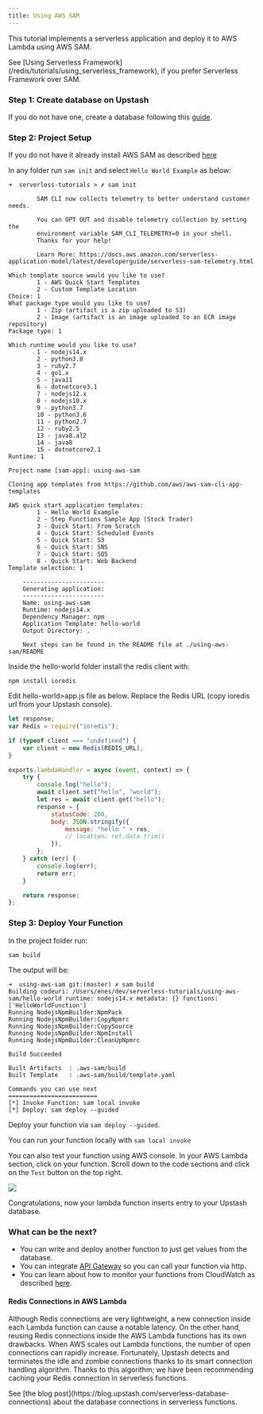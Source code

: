 ```yaml
---
title: Using AWS SAM
---
```


This tutorial implements a serverless application and deploy it to AWS Lambda
using AWS SAM.

<Note>
See [Using Serverless Framework](/redis/tutorials/using_serverless_framework), if you prefer Serverless Framework over SAM.
</Note>

### Step 1: Create database on Upstash

If you do not have one, create a database following this
[guide](../overall/getstarted).

### Step 2: Project Setup

If you do not have it already install AWS SAM as described
[here](https://docs.aws.amazon.com/serverless-application-model/latest/developerguide/serverless-sam-cli-install-mac.html)

In any folder run `sam init` and select `Hello World Example` as below:

```shell
➜  serverless-tutorials > ✗ sam init

        SAM CLI now collects telemetry to better understand customer needs.

        You can OPT OUT and disable telemetry collection by setting the
        environment variable SAM_CLI_TELEMETRY=0 in your shell.
        Thanks for your help!

        Learn More: https://docs.aws.amazon.com/serverless-application-model/latest/developerguide/serverless-sam-telemetry.html

Which template source would you like to use?
        1 - AWS Quick Start Templates
        2 - Custom Template Location
Choice: 1
What package type would you like to use?
        1 - Zip (artifact is a zip uploaded to S3)
        2 - Image (artifact is an image uploaded to an ECR image repository)
Package type: 1

Which runtime would you like to use?
        1 - nodejs14.x
        2 - python3.8
        3 - ruby2.7
        4 - go1.x
        5 - java11
        6 - dotnetcore3.1
        7 - nodejs12.x
        8 - nodejs10.x
        9 - python3.7
        10 - python3.6
        11 - python2.7
        12 - ruby2.5
        13 - java8.al2
        14 - java8
        15 - dotnetcore2.1
Runtime: 1

Project name [sam-app]: using-aws-sam

Cloning app templates from https://github.com/aws/aws-sam-cli-app-templates

AWS quick start application templates:
        1 - Hello World Example
        2 - Step Functions Sample App (Stock Trader)
        3 - Quick Start: From Scratch
        4 - Quick Start: Scheduled Events
        5 - Quick Start: S3
        6 - Quick Start: SNS
        7 - Quick Start: SQS
        8 - Quick Start: Web Backend
Template selection: 1

    -----------------------
    Generating application:
    -----------------------
    Name: using-aws-sam
    Runtime: nodejs14.x
    Dependency Manager: npm
    Application Template: hello-world
    Output Directory: .

    Next steps can be found in the README file at ./using-aws-sam/README
```

Inside the hello-world folder install the redis client with:

```
npm install ioredis
```

Edit hello-world>app.js file as below. Replace the Redis URL (copy ioredis url
from your Upstash console).

```javascript
let response;
var Redis = require("ioredis");

if (typeof client === "undefined") {
    var client = new Redis(REDIS_URL);
}

exports.lambdaHandler = async (event, context) => {
    try {
        console.log("hello");
        await client.set("hello", "world");
        let res = await client.get("hello");
        response = {
            statusCode: 200,
            body: JSON.stringify({
                message: "hello " + res,
                // location: ret.data.trim()
            }),
        };
    } catch (err) {
        console.log(err);
        return err;
    }

    return response;
};
```

<Snippet file="redis/ioredisnote.mdx" />

### Step 3: Deploy Your Function

In the project folder run:

```
sam build
```

The output will be:

```shell
➜  using-aws-sam git:(master) ✗ sam build
Building codeuri: /Users/enes/dev/serverless-tutorials/using-aws-sam/hello-world runtime: nodejs14.x metadata: {} functions: ['HelloWorldFunction']
Running NodejsNpmBuilder:NpmPack
Running NodejsNpmBuilder:CopyNpmrc
Running NodejsNpmBuilder:CopySource
Running NodejsNpmBuilder:NpmInstall
Running NodejsNpmBuilder:CleanUpNpmrc

Build Succeeded

Built Artifacts  : .aws-sam/build
Built Template   : .aws-sam/build/template.yaml

Commands you can use next
=========================
[*] Invoke Function: sam local invoke
[*] Deploy: sam deploy --guided
```

Deploy your function via `sam deploy --guided`.

You can run your function locally with `sam local invoke`

You can also test your function using AWS console. In your AWS Lambda section,
click on your function. Scroll down to the code sections and click on the `Test`
button on the top right.

<Frame>
    <img src="/img/awslambda/success3.png" />
</Frame>

Congratulations, now your lambda function inserts entry to your Upstash
database.

### What can be the next?

-   You can write and deploy another function to just get values from the
    database.
-   You can integrate
    [API Gateway](https://docs.aws.amazon.com/apigateway/latest/developerguide/api-gateway-create-api-as-simple-proxy-for-lambda.html)
    so you can call your function via http.
-   You can learn about how to monitor your functions from CloudWatch as described
    [here](https://docs.aws.amazon.com/lambda/latest/dg//monitoring-functions-logs.html).

#### Redis Connections in AWS Lambda

Although Redis connections are very lightweight, a new connection inside each
Lambda function can cause a notable latency. On the other hand, reusing Redis
connections inside the AWS Lambda functions has its own drawbacks. When AWS
scales out Lambda functions, the number of open connections can rapidly
increase. Fortunately, Upstash detects and terminates the idle and zombie
connections thanks to its smart connection handling algorithm. Thanks to this
algorithm; we have been recommending caching your Redis connection in serverless
functions.

<Info>
    See [the blog
    post](https://blog.upstash.com/serverless-database-connections) about the
    database connections in serverless functions.
</Info>

